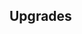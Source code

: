 {{Building
| name = Crystal Mine (Established)
| image = N/A
| category = [[Established Production]]
| cycle = 1s
| capacity = 1000
| produce_per_cycle = 1 {{RessourceIcon|type=crystal}}
| consume_per_cycle = N/A
| build_cost = 55 {{RessourceIcon|type=gold}}, 25 [[Ore]], 25 {{RessourceIcon|type=wood}}
| description = Produces crystals.
}}

== Upgrades ==
{{Upgrade
| name = Magic aura
| description = Passively increases spell damage dealt by 5%.
}}
{{Upgrade
| name = Crystal Mine production
| description = Boosts production by 30%.
}}
